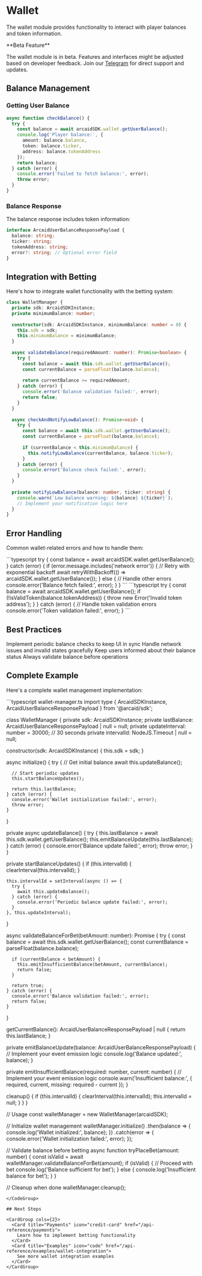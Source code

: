 # Wallet

The wallet module provides functionality to interact with player balances and token information.

<Warning>
  **Beta Feature**
  
  The wallet module is in beta. Features and interfaces might be adjusted based on developer feedback. Join our [Telegram](https://t.me/arcaidxyz) for direct support and updates.
</Warning>

## Balance Management

### Getting User Balance

```typescript
async function checkBalance() {
  try {
    const balance = await arcaidSDK.wallet.getUserBalance();
    console.log('Player balance:', {
      amount: balance.balance,
      token: balance.ticker,
      address: balance.tokenAddress
    });
    return balance;
  } catch (error) {
    console.error('Failed to fetch balance:', error);
    throw error;
  }
}
```

### Balance Response

The balance response includes token information:

```typescript
interface ArcaidUserBalanceResponsePayload {
  balance: string;
  ticker: string;
  tokenAddress: string;
  error?: string; // Optional error field
}
```

## Integration with Betting

Here's how to integrate wallet functionality with the betting system:

```typescript
class WalletManager {
  private sdk: ArcaidSDKInstance;
  private minimumBalance: number;
  
  constructor(sdk: ArcaidSDKInstance, minimumBalance: number = 0) {
    this.sdk = sdk;
    this.minimumBalance = minimumBalance;
  }
  
  async validateBalance(requiredAmount: number): Promise<boolean> {
    try {
      const balance = await this.sdk.wallet.getUserBalance();
      const currentBalance = parseFloat(balance.balance);
      
      return currentBalance >= requiredAmount;
    } catch (error) {
      console.error('Balance validation failed:', error);
      return false;
    }
  }
  
  async checkAndNotifyLowBalance(): Promise<void> {
    try {
      const balance = await this.sdk.wallet.getUserBalance();
      const currentBalance = parseFloat(balance.balance);
      
      if (currentBalance < this.minimumBalance) {
        this.notifyLowBalance(currentBalance, balance.ticker);
      }
    } catch (error) {
      console.error('Balance check failed:', error);
    }
  }
  
  private notifyLowBalance(balance: number, ticker: string) {
    console.warn(`Low balance warning: ${balance} ${ticker}`);
    // Implement your notification logic here
  }
}
```

## Error Handling

Common wallet-related errors and how to handle them:

<AccordionGroup>
  <Accordion title="Balance Fetch Failed">
    ```typescript
    try {
      const balance = await arcaidSDK.wallet.getUserBalance();
    } catch (error) {
      if (error.message.includes('network error')) {
        // Retry with exponential backoff
        await retryWithBackoff(() => arcaidSDK.wallet.getUserBalance());
      } else {
        // Handle other errors
        console.error('Balance fetch failed:', error);
      }
    }
    ```
  </Accordion>
  
  <Accordion title="Invalid Token">
    ```typescript
    try {
      const balance = await arcaidSDK.wallet.getUserBalance();
      if (!isValidToken(balance.tokenAddress)) {
        throw new Error('Invalid token address');
      }
    } catch (error) {
      // Handle token validation errors
      console.error('Token validation failed:', error);
    }
    ```
  </Accordion>
</AccordionGroup>

## Best Practices

<Steps>
  <Step title="Regular Balance Updates">
    Implement periodic balance checks to keep UI in sync
  </Step>
  <Step title="Error Recovery">
    Handle network issues and invalid states gracefully
  </Step>
  <Step title="User Feedback">
    Keep users informed about their balance status
  </Step>
  <Step title="Validation">
    Always validate balance before operations
  </Step>
</Steps>

## Complete Example

Here's a complete wallet management implementation:

<CodeGroup>
```typescript wallet-manager.ts
import type {
  ArcaidSDKInstance,
  ArcaidUserBalanceResponsePayload
} from '@arcaid/sdk';

class WalletManager {
  private sdk: ArcaidSDKInstance;
  private lastBalance: ArcaidUserBalanceResponsePayload | null = null;
  private updateInterval: number = 30000; // 30 seconds
  private intervalId: NodeJS.Timeout | null = null;
  
  constructor(sdk: ArcaidSDKInstance) {
    this.sdk = sdk;
  }
  
  async initialize() {
    try {
      // Get initial balance
      await this.updateBalance();
      
      // Start periodic updates
      this.startBalanceUpdates();
      
      return this.lastBalance;
    } catch (error) {
      console.error('Wallet initialization failed:', error);
      throw error;
    }
  }
  
  private async updateBalance() {
    try {
      this.lastBalance = await this.sdk.wallet.getUserBalance();
      this.emitBalanceUpdate(this.lastBalance);
    } catch (error) {
      console.error('Balance update failed:', error);
      throw error;
    }
  }
  
  private startBalanceUpdates() {
    if (this.intervalId) {
      clearInterval(this.intervalId);
    }
    
    this.intervalId = setInterval(async () => {
      try {
        await this.updateBalance();
      } catch (error) {
        console.error('Periodic balance update failed:', error);
      }
    }, this.updateInterval);
  }
  
  async validateBalanceForBet(betAmount: number): Promise<boolean> {
    try {
      const balance = await this.sdk.wallet.getUserBalance();
      const currentBalance = parseFloat(balance.balance);
      
      if (currentBalance < betAmount) {
        this.emitInsufficientBalance(betAmount, currentBalance);
        return false;
      }
      
      return true;
    } catch (error) {
      console.error('Balance validation failed:', error);
      return false;
    }
  }
  
  getCurrentBalance(): ArcaidUserBalanceResponsePayload | null {
    return this.lastBalance;
  }
  
  private emitBalanceUpdate(balance: ArcaidUserBalanceResponsePayload) {
    // Implement your event emission logic
    console.log('Balance updated:', balance);
  }
  
  private emitInsufficientBalance(required: number, current: number) {
    // Implement your event emission logic
    console.warn('Insufficient balance:', {
      required,
      current,
      missing: required - current
    });
  }
  
  cleanup() {
    if (this.intervalId) {
      clearInterval(this.intervalId);
      this.intervalId = null;
    }
  }
}

// Usage
const walletManager = new WalletManager(arcaidSDK);

// Initialize wallet management
walletManager.initialize()
  .then(balance => {
    console.log('Wallet initialized:', balance);
  })
  .catch(error => {
    console.error('Wallet initialization failed:', error);
  });

// Validate balance before betting
async function tryPlaceBet(amount: number) {
  const isValid = await walletManager.validateBalanceForBet(amount);
  if (isValid) {
    // Proceed with bet
    console.log('Balance sufficient for bet');
  } else {
    console.log('Insufficient balance for bet');
  }
}

// Cleanup when done
walletManager.cleanup();
```
</CodeGroup>

## Next Steps

<CardGroup cols={2}>
  <Card title="Payments" icon="credit-card" href="/api-reference/payments">
    Learn how to implement betting functionality
  </Card>
  <Card title="Examples" icon="code" href="/api-reference/examples/wallet-integration">
    See more wallet integration examples
  </Card>
</CardGroup> 